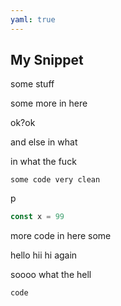 ```yaml
---
yaml: true
---
```


## My Snippet

some stuff

some more in here

ok?ok

and else in what

in what the fuck

```
some code very clean
```

p

```js
const x = 99
```

more code in here
some

hello hii hi again

soooo what the hell

```
code
```